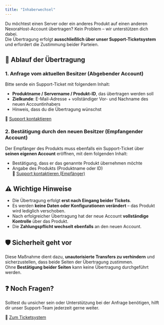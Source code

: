 ```yaml
---
title: "Inhaberwechsel"
---
```


Du möchtest einen Server oder ein anderes Produkt auf einen anderen NexoraHost-Account übertragen? Kein Problem – wir unterstützen dich dabei.\
Die Übertragung erfolgt **ausschließlich über unser Support-Ticketsystem** und erfordert die Zustimmung beider Parteien.

## 🔁 Ablauf der Übertragung

### 1. Anfrage vom aktuellen Besitzer (Abgebender Account)

Bitte sende ein Support-Ticket mit folgendem Inhalt:

- **Produktname / Servername / Produkt-ID**, das übertragen werden soll
- **Zielkunde**: E-Mail-Adresse \+ vollständiger Vor- und Nachname des neuen Accountinhabers
- Hinweis, dass du die Übertragung wünschst

📨 [Support kontaktieren](https://nexorahost.com/account/tickets)

### 2. Bestätigung durch den neuen Besitzer (Empfangender Account)

Der Empfänger des Produkts muss ebenfalls ein Support-Ticket über **seinen eigenen Account** eröffnen, mit dem folgenden Inhalt:

- Bestätigung, dass er das genannte Produkt übernehmen möchte
- Angabe des Produkts (Produktname oder ID)\
  📨 [Support kontaktieren (Empfänger)](https://nexorahost.com/account/tickets)

## ⚠️ Wichtige Hinweise

- Die Übertragung erfolgt **erst nach Eingang beider Tickets**.
- Es werden **keine Daten oder Konfigurationen verändert** – das Produkt wird lediglich verschoben.
- Nach erfolgreicher Übertragung hat der neue Account **vollständige Kontrolle** über das Produkt.
- Die **Zahlungspflicht wechselt ebenfalls** an den neuen Account.

## 🛡️ Sicherheit geht vor

Diese Maßnahme dient dazu, **unautorisierte Transfers zu verhindern** und sicherzustellen, dass beide Seiten der Übertragung zustimmen.\
Ohne **Bestätigung beider Seiten** kann keine Übertragung durchgeführt werden.

## ❓ Noch Fragen?

Solltest du unsicher sein oder Unterstützung bei der Anfrage benötigen, hilft dir unser Support-Team jederzeit gerne weiter.

📨 [Zum Ticketsystem](https://nexorahost.com/account/tickets)